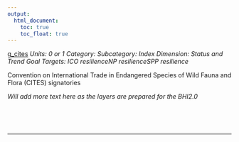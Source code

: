 ```yaml
---
output:
  html_document:
    toc: true
    toc_float: true
---
```


[g_cites](https://github.com/OHI-Science/bhi/blob/master/baltic/layers/g_cites_gl2018.csv)
*Units: 0 or 1*
*Category:*
*Subcategory:*
*Index Dimension: Status and Trend*
*Goal Targets: ICO resilienceNP resilienceSPP resilience*

Convention on International Trade in Endangered Species of Wild Fauna and Flora (CITES) signatories

*Will add more text here as the layers are prepared for the BHI2.0*

<br>



<br>

--- 
